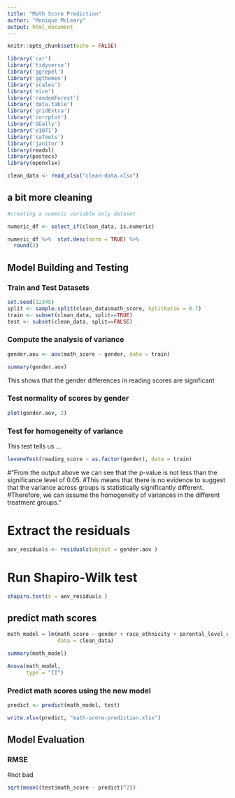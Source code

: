 ```yaml
---
title: "Math Score Prediction"
author: "Monique McLeary"
output: html_document
---
```


```r
knitr::opts_chunk$set(echo = FALSE)

library('car')
library('tidyverse')
library('ggrepel')
library('ggthemes')
library('scales')
library('mice')
library('randomForest')
library('data.table')
library('gridExtra')
library('corrplot')
library('GGally')
library('e1071')
library('caTools')
library('janitor')
library(readxl)
library(pastecs)
library(openxlsx)

clean_data <- read_xlsx("clean-data.xlsx")
```


## a bit more cleaning

```r
#creating a numeric variable only dataset

numeric_df <- select_if(clean_data, is.numeric)

numeric_df %>%  stat.desc(norm = TRUE) %>%
  round(2)

```

## Model Building and Testing

### Train and Test Datasets

```r
set.seed(12345)
split <- sample.split(clean_data$math_score, SplitRatio = 0.7)
train <- subset(clean_data, split==TRUE)
test <- subset(clean_data, split==FALSE)
```

### Compute the analysis of variance

```r
gender.aov <- aov(math_score ~ gender, data = train)

summary(gender.aov)
```

This shows that the gender differences in reading scores are significant

### Test normality of scores by gender

```r
plot(gender.aov, 2)
```

### Test for homogeneity of variance

This test tells us ...

```r
leveneTest(reading_score ~ as.factor(gender), data = train)
```

#"From the output above we can see that the p-value is not less than the significance level of 0.05.
#This means that there is no evidence to suggest that the variance across groups is statistically significantly different.
#Therefore, we can assume the homogeneity of variances in the different treatment groups."


# Extract the residuals

```r
aov_residuals <- residuals(object = gender.aov )

```


# Run Shapiro-Wilk test
```r
shapiro.test(x = aov_residuals )
```


## predict math scores
```r
math_model = lm(math_score ~ gender + race_ethnicity + parental_level_of_education + lunch+  test_preparation_course + reading_score + writing_score ,
                data = clean_data)

summary(math_model)

Anova(math_model,
      type = "II")
```


### Predict math scores using the new model

```r
predict <- predict(math_model, test)

write.xlsx(predict, "math-score-prediction.xlsx")

```


## Model Evaluation

### RMSE

#not bad

```r
sqrt(mean((test$math_score - predict)^2))
```



